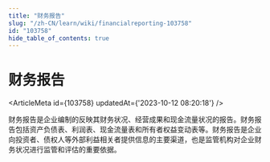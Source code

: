 ```yaml
---
title: "财务报告"
slug: "/zh-CN/learn/wiki/financialreporting-103758"
id: "103758"
hide_table_of_contents: true
---
```



# 财务报告

<ArticleMeta id={103758} updatedAt={'2023-10-12 08:20:18'} />
<div className='border-solid border-b border-t-0 my-4 border-[var(--ifm-color-gray-300)]' />

财务报告是企业编制的反映其财务状况、经营成果和现金流量状况的报告。财务报告包括资产负债表、利润表、现金流量表和所有者权益变动表等。财务报告是企业向投资者、债权人等外部利益相关者提供信息的主要渠道，也是监管机构对企业财务状况进行监管和评估的重要依据。
